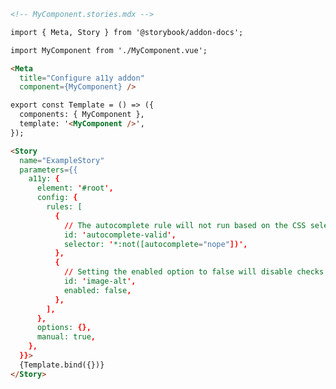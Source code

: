 ```md
<!-- MyComponent.stories.mdx -->

import { Meta, Story } from '@storybook/addon-docs';

import MyComponent from './MyComponent.vue';

<Meta 
  title="Configure a11y addon" 
  component={MyComponent} />

export const Template = () => ({
  components: { MyComponent },
  template: '<MyComponent />',
});

<Story
  name="ExampleStory"
  parameters={{
    a11y: {
      element: '#root',
      config: {
        rules: [
          {
            // The autocomplete rule will not run based on the CSS selector provided
            id: 'autocomplete-valid',
            selector: '*:not([autocomplete="nope"])',
          },
          {
            // Setting the enabled option to false will disable checks for this particular rule on all stories.
            id: 'image-alt',
            enabled: false,
          },
        ],
      },
      options: {},
      manual: true,
    },
  }}>
  {Template.bind({})}
</Story>
```
